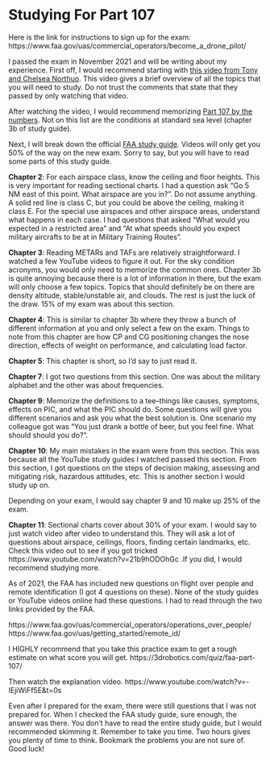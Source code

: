 # Studying For Part 107
Here is the link for instructions to sign up for the exam:
https://www.faa.gov/uas/commercial_operators/become_a_drone_pilot/

I passed the exam in November 2021 and will be writing about my experience. First off, I would recommend starting with [this video from Tony and Chelsea Northuo](https://www.youtube.com/watch?v=6_ucCKFJUCU&t=6s). This video gives a brief overview of all the topics that you will need to study. Do not trust the comments that state that they passed by only watching that video.

After watching the video, I would recommend memorizing
[Part 107 by the numbers](images\Part107_Numbers.pdf). Not on this list are the conditions at standard sea level (chapter 3b of study guide).  

Next, I will break down the official [FAA study guide](https://www.faa.gov/regulations_policies/handbooks_manuals/aviation/media/remote_pilot_study_guide.pdf). Videos will only get you 50% of the way on the new exam. Sorry to say, but you will have to read some parts of this study guide.

**Chapter 2**: For each airspace class, know the ceiling and floor heights. This is very important for reading sectional charts. I had a question ask "Go 5 NM east of this point. What airspace are you in?". Do not assume anything. A solid red line is class C, but you could be above the ceiling, making it class E. For the special use airspaces and other airspace areas, understand what happens in each case. I had questions that asked "What would you expected in a restricted area" and "At what speeds should you expect military aircrafts to be at in Military Training Routes".

**Chapter 3**: Reading METARs and TAFs are relatively straightforward. I watched a few YouTube videos to figure it out. For the sky condition acronyms, you would only need to memorize the common ones. Chapter 3b is quite annoying because there is a lot of information in there, but the exam will only choose a few topics. Topics that should definitely be on there are density altitude, stable/unstable air, and clouds. The rest is just the luck of the draw. 15% of my exam was about this section.

**Chapter 4**: This is similar to chapter 3b where they throw a bunch of different information at you and only select a few on the exam. Things to note from this chapter are how CP and CG positioning changes the nose direction, effects of weight on performance, and calculating load factor.  

**Chapter 5**: This chapter is short, so I'd say to just read it.

**Chapter 7**: I got two questions from this section. One was about the military alphabet and the other was about frequencies.

**Chapter 9**: Memorize the definitions to a tee--things like causes, symptoms, effects on PIC, and what the PIC should do. Some questions will give you different scenarios and ask you what the best solution is. One scenario my colleague got was "You just drank a bottle of beer, but you feel fine. What should should you do?".

**Chapter 10**: My main mistakes in the exam were from this section. This was because all the YouTube study guides I watched passed this section. From this section, I got questions on the steps of decision making, assessing and mitigating risk, hazardous attitudes, etc. This is another section I would study up on.    

Depending on your exam, I would say chapter 9 and 10 make up 25% of the exam.

**Chapter 11**: Sectional charts cover about 30% of your exam. I would say
 to just watch video after video to understand this. They will ask a lot of questions about airspace, ceilings, floors, finding certain landmarks, etc. Check this video out to see if you got tricked https://www.youtube.com/watch?v=21b9hODOhGc
.If you did, I would recommend studying more. 

As of 2021, the FAA has included new questions on flight over people and remote identification (I got 4 questions on these). None of the study guides or YouTube videos online had these questions. I had to read through the two links provided by the FAA. 

https://www.faa.gov/uas/commercial_operators/operations_over_people/
https://www.faa.gov/uas/getting_started/remote_id/

I HIGHLY recommend that you take this practice exam to get a rough estimate on what score you will get. 
https://3drobotics.com/quiz/faa-part-107/

Then watch the explanation video. 
https://www.youtube.com/watch?v=-IEjiWiFf5E&t=0s

Even after I prepared for the exam, there were still questions that I was not prepared for. When I checked the FAA study guide, sure enough, the answer was there. You don't have to read the entire study guide, but I would recommended skimming it. Remember to take you time. Two hours gives you plenty of time to think. Bookmark the problems you are not sure of. Good luck!

